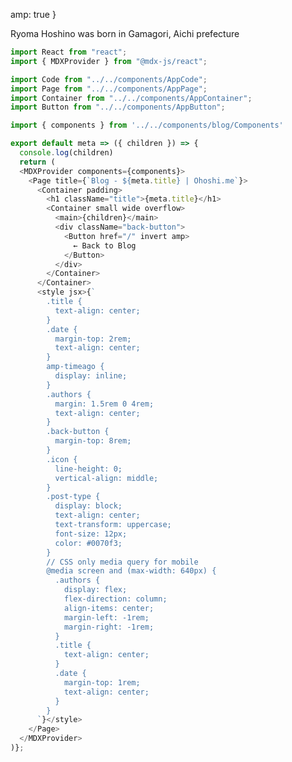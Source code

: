 
  amp: true
}


Ryoma Hoshino was born in Gamagori, Aichi prefecture


```javascript
import React from "react";
import { MDXProvider } from "@mdx-js/react";

import Code from "../../components/AppCode";
import Page from "../../components/AppPage";
import Container from "../../components/AppContainer";
import Button from "../../components/AppButton";

import { components } from '../../components/blog/Components'

export default meta => ({ children }) => {
  console.log(children)
  return (
  <MDXProvider components={components}>
    <Page title={`Blog - ${meta.title} | Ohoshi.me`}>
      <Container padding>
        <h1 className="title">{meta.title}</h1>
        <Container small wide overflow>
          <main>{children}</main>
          <div className="back-button">
            <Button href="/" invert amp>
              ← Back to Blog
            </Button>
          </div>
        </Container>
      </Container>
      <style jsx>{`
        .title {
          text-align: center;
        }
        .date {
          margin-top: 2rem;
          text-align: center;
        }
        amp-timeago {
          display: inline;
        }
        .authors {
          margin: 1.5rem 0 4rem;
          text-align: center;
        }
        .back-button {
          margin-top: 8rem;
        }
        .icon {
          line-height: 0;
          vertical-align: middle;
        }
        .post-type {
          display: block;
          text-align: center;
          text-transform: uppercase;
          font-size: 12px;
          color: #0070f3;
        }
        // CSS only media query for mobile
        @media screen and (max-width: 640px) {
          .authors {
            display: flex;
            flex-direction: column;
            align-items: center;
            margin-left: -1rem;
            margin-right: -1rem;
          }
          .title {
            text-align: center;
          }
          .date {
            margin-top: 1rem;
            text-align: center;
          }
        }
      `}</style>
    </Page>
  </MDXProvider>
)};
```